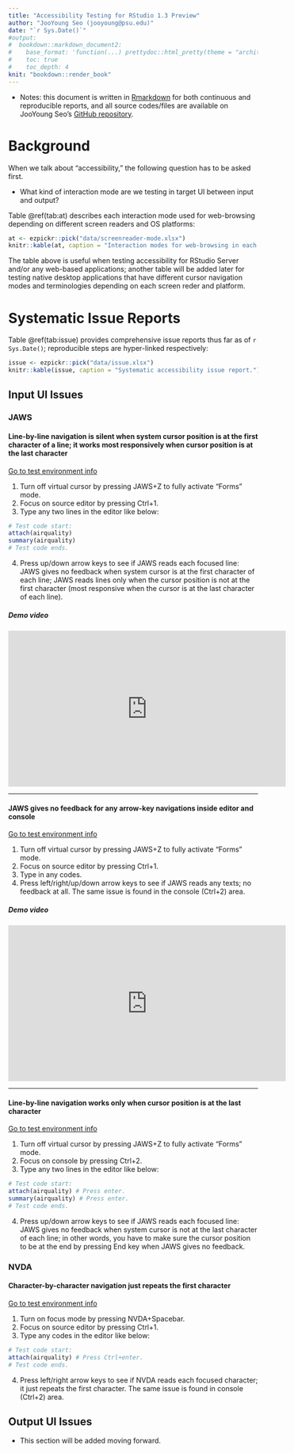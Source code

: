 ```yaml
---
title: "Accessibility Testing for RStudio 1.3 Preview"
author: "JooYoung Seo (jooyoung@psu.edu)"
date: "`r Sys.Date()`"
#output:
#  bookdown::markdown_document2:
#    base_format: 'function(...) prettydoc::html_pretty(theme = "architect", highlight = "github", ...)'
#    toc: true
#    toc_depth: 4
knit: "bookdown::render_book"
---
```


* Notes: this document is written in [Rmarkdown](https://rmarkdown.rstudio.com/) for both continuous and reproducible reports, and all source codes/files are available on JooYoung Seo's [GitHub repository](https://github.com/jooyoungseo/rstudio-a11y).

# Background {#background}

When we talk about "accessibility," the following question has to be asked first.

* What kind of interaction mode are we testing in target UI between input and output?

Table\ \@ref(tab:at) describes each interaction mode  used for web-browsing depending on different screen readers and OS platforms:

```r
at <- ezpickr::pick("data/screenreader-mode.xlsx")
knitr::kable(at, caption = "Interaction modes for web-browsing in each screen reader.")
```

The table above is useful when testing accessibility for RStudio Server and/or any web-based applications; another table will be added later for testing native desktop applications that have different cursor navigation modes and terminologies depending on each screen reder and platform.

# Systematic Issue Reports

Table\ \@ref(tab:issue) provides comprehensive issue reports thus far as of `r Sys.Date()`; reproducible steps are hyper-linked respectively:

```r
issue <- ezpickr::pick("data/issue.xlsx")
knitr::kable(issue, caption = "Systematic accessibility issue report.")
```

## Input UI Issues

### JAWS

#### Line-by-line navigation is silent when system cursor position is at the first character of a line; it works most responsively when cursor position is at the last character {#issue-jaws-input1}

[Go to test environment info](#issue1)

1. Turn off virtual cursor by pressing JAWS+Z to fully activate "Forms" mode.
2. Focus on source editor by pressing Ctrl+1.
3. Type any two lines in the editor like below:
``` r
# Test code start:
attach(airquality)
summary(airquality)
# Test code ends.
```
4. Press up/down arrow keys to see if JAWS reads each focused line: JAWS gives no feedback when system cursor is at the first character of each line; JAWS reads lines only when the cursor position is not at the first character (most responsive when the cursor is at the last character of each line).

##### Demo video {#video1}

<iframe width="560" height="315" src="https://www.youtube.com/embed/aTe4gkOU-vY" frameborder="0" allowfullscreen></iframe>

***

#### JAWS gives no feedback for any arrow-key navigations inside editor and console {#issue-jaws-input2}

[Go to test environment info](#issue2)

1. Turn off virtual cursor by pressing JAWS+Z to fully activate "Forms" mode.
2. Focus on source editor by pressing Ctrl+1.
3. Type in any codes.
4. Press left/right/up/down arrow keys to see if JAWS reads any texts; no feedback at all. The same issue is found in the console (Ctrl+2) area.

##### Demo video {#video2}

<iframe width="560" height="315" src="https://www.youtube.com/embed/A_Eg-BLak0Y" frameborder="0" allowfullscreen></iframe>

***

#### Line-by-line navigation works only when cursor position is at the last character {#issue-jaws-input3}

[Go to test environment info](#issue3)

1. Turn off virtual cursor by pressing JAWS+Z to fully activate "Forms" mode.
2. Focus on console by pressing Ctrl+2.
3. Type any two lines in the editor like below:
``` r
# Test code start:
attach(airquality) # Press enter.
summary(airquality) # Press enter.
# Test code ends.
```
4. Press up/down arrow keys to see if JAWS reads each focused line: JAWS gives no feedback when system cursor is not at the last character of each line; in other words, you have to make sure the cursor position to be at the end by pressing End key when JAWS gives no feedback.

### NVDA

#### Character-by-character navigation just repeats the first character {#issue-nvda-input1}

[Go to test environment info](#issue4)

1. Turn on focus mode  by pressing NVDA+Spacebar.
2. Focus on source editor by pressing Ctrl+1.
3. Type any codes in the editor like below:
``` r
# Test code start:
attach(airquality) # Press Ctrl+enter.
# Test code ends.
```
4. Press left/right arrow keys to see if NVDA reads each focused character; it just repeats the first character. The same issue is found in console (Ctrl+2) area.

## Output UI Issues

* This section will be added moving forward.
